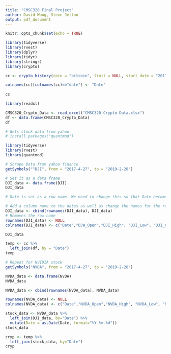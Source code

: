 ```yaml
---
title: "CMSC320 Final Project"
author: David Wang, Steve Jettoo
output: pdf_document
---
```


```r
knitr::opts_chunk$set(echo = TRUE)
```

```r
library(tidyverse)
library(rvest)
library(dplyr)
library(tidyr)
library(stringr)
library(crypto)

cc <- crypto_history(coin = "bitcoin", limit = NULL, start_date = "20170427", end_date ="20190228")

colnames(cc)[colnames(cc)=="date"] <- "Date"
 
cc
```

```r
library(readxl)

CMSC320_Crypto_Data <- read_excel("CMSC320 Crypto Data.xlsx")
df <- data.frame(CMSC320_Crypto_Data) 
df

```


```r
# Gets stock data from yahoo
# install.packages("quantmod")

library(tidyverse)
library(rvest)
library(quantmod)

# Scrape Data from yahoo finance
getSymbols("^DJI", from = "2017-4-27", to = "2019-2-28")

# Set it as a data frame
DJI_data <- data.frame(DJI) 
DJI_data

# Date is set as a row name. We need to change this so that Date becomes an attribute. This will be neccessary if we want to merge the stock data with the bitcoin data

# Add a column name to the dates as well as change the names for the rest of the attributes
DJI_data <- cbind(rownames(DJI_data), DJI_data)
# Removes the row name
rownames(DJI_data) <- NULL
colnames(DJI_data) <- c("Date","DJW_Open","DJI_High", "DJI_Low", "DJI_Close", "DJI_Volume", "DJI_Adjusted")

DJI_data 
```

```r
temp <- cc %>%
  left_join(df, by = "Date") 
temp
```


```r
# Repeat for NVIDIA stock
getSymbols("NVDA", from = "2017-4-27", to = "2019-2-28")

NVDA_data <- data.frame(NVDA) 
NVDA_data

NVDA_data <- cbind(rownames(NVDA_data), NVDA_data)

rownames(NVDA_data) <- NULL
colnames(NVDA_data) <- c("Date","NVDA_Open","NVDA_High", "NVDA_Low", "NVDA_Close", "NVDA_Volume", "NVDA_Adjusted")

```


```r
stock_data <- NVDA_data %>%
  left_join(DJI_data, by="Date") %>%
  mutate(Date = as.Date(Date, format="%Y-%m-%d"))
stock_data
```


```r
cryp <- temp %>%
  left_join(stock_data, by="Date")
cryp
```







